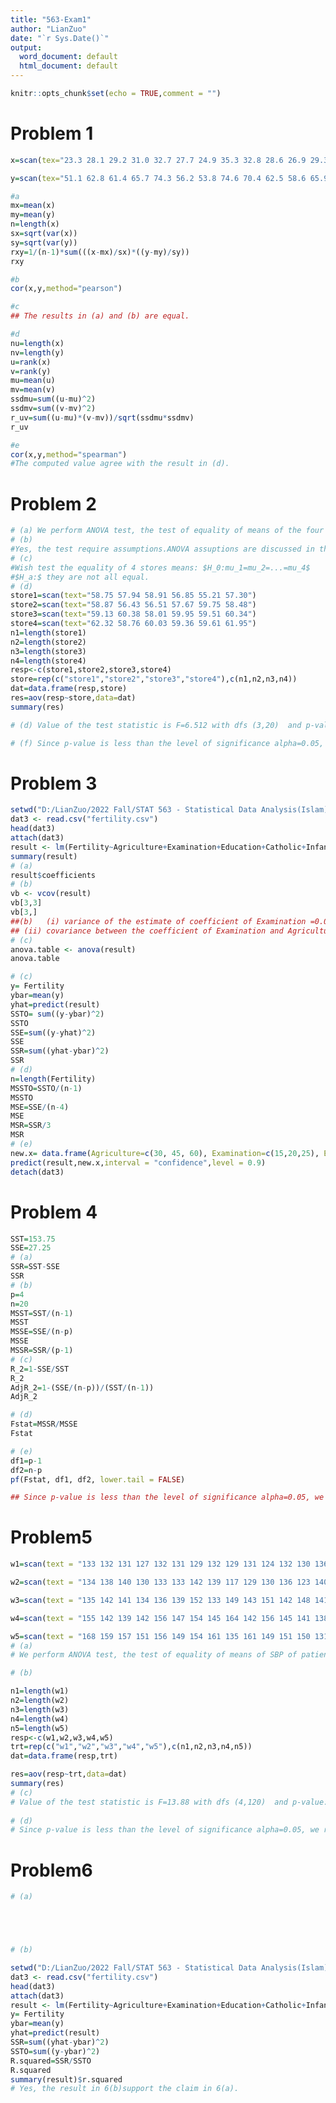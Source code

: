 ---
title: "563-Exam1"
author: "LianZuo"
date: "`r Sys.Date()`"
output:
  word_document: default
  html_document: default
---

```{r setup, include=FALSE}
knitr::opts_chunk$set(echo = TRUE,comment = "")
```


# Problem 1
```{r}
x=scan(tex="23.3 28.1 29.2 31.0 32.7 27.7 24.9 35.3 32.8 28.6 26.9 29.3 29.9 30.2 29.5 33.0 32.2 27.0 34.0 30.3")

y=scan(tex="51.1 62.8 61.4 65.7 74.3 56.2 53.8 74.6 70.4 62.5 58.6 65.9 62.2 62.8 60.5 70.2 70.5 59.9 75.7 64.4")

#a
mx=mean(x)
my=mean(y)
n=length(x)
sx=sqrt(var(x))
sy=sqrt(var(y))
rxy=1/(n-1)*sum(((x-mx)/sx)*((y-my)/sy))
rxy

#b
cor(x,y,method="pearson")

#c
## The results in (a) and (b) are equal.

#d
nu=length(x)
nv=length(y)
u=rank(x)
v=rank(y)
mu=mean(u)
mv=mean(v)
ssdmu=sum((u-mu)^2)
ssdmv=sum((v-mv)^2)
r_uv=sum((u-mu)*(v-mv))/sqrt(ssdmu*ssdmv)
r_uv

#e
cor(x,y,method="spearman")
#The computed value agree with the result in (d).
```

# Problem 2
```{r}
# (a) We perform ANOVA test, the test of equality of means of the four different stores groups.
# (b)
#Yes, the test require assumptions.ANOVA assuptions are discussed in the class i) HOV ii) Independence of samples, iii) Normality of populations samples come from.
# (c)
#Wish test the equality of 4 stores means: $H_0:mu_1=mu_2=...=mu_4$
#$H_a:$ they are not all equal.
# (d)
store1=scan(text="58.75 57.94 58.91 56.85 55.21 57.30")
store2=scan(text="58.87 56.43 56.51 57.67 59.75 58.48")
store3=scan(text="59.13 60.38 58.01 59.95 59.51 60.34")
store4=scan(text="62.32 58.76 60.03 59.36 59.61 61.95")
n1=length(store1)
n2=length(store2)
n3=length(store3)
n4=length(store4)
resp<-c(store1,store2,store3,store4)
store=rep(c("store1","store2","store3","store4"),c(n1,n2,n3,n4))
dat=data.frame(resp,store)
res=aov(resp~store,data=dat)
summary(res)

# (d) Value of the test statistic is F=6.512 with dfs (3,20)  and p-value: 0.00298

# (f) Since p-value is less than the level of significance alpha=0.05, we reject the null hypothesis of equality of the means of calcium contents in the four stores.
```

# Problem 3

```{r}
setwd("D:/LianZuo/2022 Fall/STAT 563 - Statistical Data Analysis(Islam)")
dat3 <- read.csv("fertility.csv")
head(dat3)
attach(dat3)
result <- lm(Fertility~Agriculture+Examination+Education+Catholic+Infant.Mortality,data=dat3)
summary(result)
# (a)
result$coefficients
# (b)
vb <- vcov(result)
vb[3,3]
vb[3,]
##(b)	(i) variance of the estimate of coefficient of Examination =0.06445414
## (ii) covariance between the coefficient of Examination and Agriculture=0.004370871
# (c)
anova.table <- anova(result)
anova.table

# (c)
y= Fertility
ybar=mean(y)
yhat=predict(result)
SSTO= sum((y-ybar)^2)
SSTO
SSE=sum((y-yhat)^2)
SSE
SSR=sum((yhat-ybar)^2)
SSR
# (d)
n=length(Fertility)
MSSTO=SSTO/(n-1)
MSSTO
MSE=SSE/(n-4)
MSE
MSR=SSR/3
MSR
# (e)
new.x= data.frame(Agriculture=c(30, 45, 60), Examination=c(15,20,25), Education=c(10,15,20), Catholic=c(50,75,100),Infant.Mortality=c(10, 15,20) )
predict(result,new.x,interval = "confidence",level = 0.9)
detach(dat3)

```

# Problem 4

```{r}
SST=153.75
SSE=27.25
# (a)
SSR=SST-SSE
SSR
# (b)
p=4
n=20
MSST=SST/(n-1)
MSST
MSSE=SSE/(n-p)
MSSE
MSSR=SSR/(p-1)
# (c)
R_2=1-SSE/SST
R_2
AdjR_2=1-(SSE/(n-p))/(SST/(n-1))
AdjR_2

# (d)
Fstat=MSSR/MSSE
Fstat

# (e)
df1=p-1
df2=n-p
pf(Fstat, df1, df2, lower.tail = FALSE)

## Since p-value is less than the level of significance alpha=0.05, we reject the null hypothesis of equality of $ H_0:β_1=β_2=β_3=β_4=0 $.
```

# Problem5
```{r}
w1=scan(text = "133 132 131 127 132 131 129 132 129 131 124 132 130 136 128 132 128 129 133 129 127 129 128 128 126")

w2=scan(text = "134 138 140 130 133 133 142 139 117 129 130 136 123 140 139 145 139 130 140 119 144 128 131 124 140")

w3=scan(text = "135 142 141 134 136 139 152 133 149 143 151 142 148 141 145 138 142 145 132 144 148 134 137 142 135")

w4=scan(text = "155 142 139 142 156 147 154 145 164 142 156 145 141 138 141 147 161 152 123 133 144 153 150 150 149")

w5=scan(text = "168 159 157 151 156 149 154 161 135 161 149 151 150 131 154 162 150 151 54 166 154 164 165 146 154")
# (a)
# We perform ANOVA test, the test of equality of means of SBP of patients in the five different groups.

# (b)

n1=length(w1)
n2=length(w2)
n3=length(w3)
n4=length(w4)
n5=length(w5)
resp<-c(w1,w2,w3,w4,w5)
trt=rep(c("w1","w2","w3","w4","w5"),c(n1,n2,n3,n4,n5))
dat=data.frame(resp,trt)

res=aov(resp~trt,data=dat)
summary(res)
# (c)
# Value of the test statistic is F=13.88 with dfs (4,120)  and p-value: 2.45e-09
 
# (d)
# Since p-value is less than the level of significance alpha=0.05, we reject the null hypothesis of equality of the means of SBP readings of patients.

```
# Problem6

```{r}
# (a)





# (b)

setwd("D:/LianZuo/2022 Fall/STAT 563 - Statistical Data Analysis(Islam)")
dat3 <- read.csv("fertility.csv")
head(dat3)
attach(dat3)
result <- lm(Fertility~Agriculture+Examination+Education+Catholic+Infant.Mortality,data=dat3)
y= Fertility
ybar=mean(y)
yhat=predict(result)
SSR=sum((yhat-ybar)^2)
SSTO=sum((y-ybar)^2)
R.squared=SSR/SSTO
R.squared
summary(result)$r.squared
# Yes, the result in 6(b)support the claim in 6(a).




```


